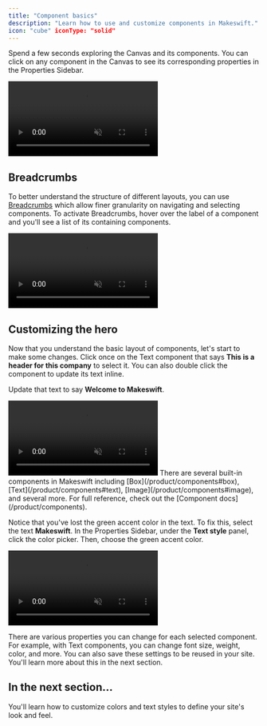 ```yaml
---
title: "Component basics"
description: "Learn how to use and customize components in Makeswift."
icon: "cube" iconType: "solid"
---
```


Spend a few seconds exploring the Canvas and its components. You can click on any component in the Canvas to see its corresponding properties in the Properties Sidebar.

<Frame>
  <video
    autoPlay
    muted
    loop
    playsInline
    title="Components and properties"
    className="w-full aspect-video"
    src="/images/quickstart/components-and-properties.mp4"
  ></video>
</Frame>

## Breadcrumbs

To better understand the structure of different layouts, you can use [Breadcrumbs](/product/layouts#breadcrumbs) which allow finer granularity on navigating and selecting components. To activate Breadcrumbs, hover over the label of a component and you'll see a list of its containing components.

<Frame>
  <video
    autoPlay
    muted
    loop
    playsInline
    title="Components and properties"
    className="w-full aspect-video"
    src="/images/quickstart/breadcrumbs.mp4"
  ></video>
</Frame>

## Customizing the hero

Now that you understand the basic layout of components, let's start to make some changes. Click once on the Text component that says **This is a header for this company** to select it. You can also double click the component to update its text inline.

Update that text to say **Welcome to Makeswift**.

<Frame>
  <video
    autoPlay
    muted
    loop
    playsInline
    title="Update hero text"
    className="w-full aspect-video"
    src="/images/quickstart/update-hero-text.mp4"
  ></video>
</Frame>

<Note>
  There are several built-in components in Makeswift including
  [Box](/product/components#box), [Text](/product/components#text),
  [Image](/product/components#image), and several more. For full reference,
  check out the [Component docs](/product/components).
</Note>

Notice that you've lost the green accent color in the text. To fix this, select the text **Makeswift**. In the Properties Sidebar, under the **Text style** panel, click the color picker. Then, choose the green accent color.

<Frame>
  <video
    autoPlay
    muted
    loop
    playsInline
    title="Update hero text color"
    className="w-full aspect-video"
    src="/images/quickstart/hero-text-color.mp4"
  ></video>
</Frame>

There are various properties you can change for each selected component. For example, with Text components, you can change font size, weight, color, and more. You can also save these settings to be reused in your site. You'll learn more about this in the next section.

## In the next section...

You'll learn how to customize colors and text styles to define your site's look and feel.
